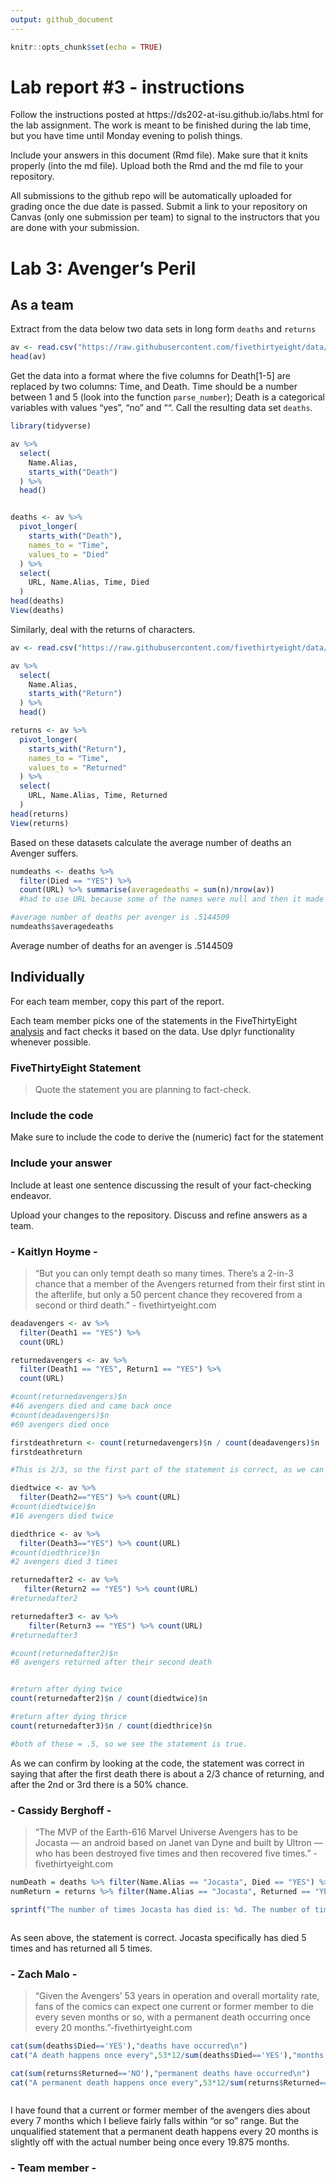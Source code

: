 ```yaml
---
output: github_document
---
```


<!-- README.md is generated from README.Rmd. Please edit the README.Rmd file -->


```r
knitr::opts_chunk$set(echo = TRUE)
```

# Lab report #3 - instructions

Follow the instructions posted at https://ds202-at-isu.github.io/labs.html for the lab assignment. The work is meant to be finished during the lab time, but you have time until Monday evening to polish things.

Include your answers in this document (Rmd file). Make sure that it knits properly (into the md file). Upload both the Rmd and the md file to your repository.  

All submissions to the github repo will be automatically uploaded for grading once the due date is passed.
Submit a link to your repository on Canvas (only one submission per team) to signal to the instructors that you are done with your submission.

# Lab 3: Avenger's Peril

## As a team

Extract from the data below two data sets in long form `deaths` and `returns`

```r
av <- read.csv("https://raw.githubusercontent.com/fivethirtyeight/data/master/avengers/avengers.csv", stringsAsFactors = FALSE)
head(av)
```

Get the data into a format where the five columns for Death[1-5] are replaced by two columns: Time, and Death. Time should be a number between 1 and 5 (look into the function `parse_number`); Death is a categorical variables with values "yes", "no" and "". Call the resulting data set `deaths`. 

```r

library(tidyverse)

av %>% 
  select(
    Name.Alias,
    starts_with("Death")
  ) %>% 
  head()


deaths <- av %>% 
  pivot_longer(
    starts_with("Death"),
    names_to = "Time",
    values_to = "Died"
  ) %>% 
  select(
    URL, Name.Alias, Time, Died
  )
head(deaths)
View(deaths)


```

Similarly, deal with the returns of characters.

```r

av <- read.csv("https://raw.githubusercontent.com/fivethirtyeight/data/master/avengers/avengers.csv", stringsAsFactors = FALSE)

av %>% 
  select(
    Name.Alias,
    starts_with("Return")
  ) %>% 
  head()

returns <- av %>% 
  pivot_longer(
    starts_with("Return"),
    names_to = "Time",
    values_to = "Returned"
  ) %>% 
  select(
    URL, Name.Alias, Time, Returned
  )
head(returns)
View(returns)


```

Based on these datasets calculate the average number of deaths an Avenger suffers. 

```r

numdeaths <- deaths %>%
  filter(Died == "YES") %>%
  count(URL) %>% summarise(averagedeaths = sum(n)/nrow(av))
  #had to use URL because some of the names were null and then it made one row with 7 deaths for all null names

#average number of deaths per avenger is .5144509
numdeaths$averagedeaths

```
  
Average number of deaths for an avenger is .5144509  


## Individually

For each team member, copy this part of the report. 

Each team member picks one of the statements in the FiveThirtyEight [analysis](https://fivethirtyeight.com/features/avengers-death-comics-age-of-ultron/) and fact checks it based on the data. Use dplyr functionality whenever possible.  

### FiveThirtyEight Statement

> Quote the statement you are planning to fact-check.

### Include the code

Make sure to include the code to derive the (numeric) fact for the statement

### Include your answer

Include at least one sentence discussing the result of your fact-checking endeavor.

Upload your changes to the repository. Discuss and refine answers as a team.

  
### - Kaitlyn Hoyme -  


> "But you can only tempt death so many times. There’s a 2-in-3 chance that a member of the Avengers returned from their first stint in the afterlife, but only a 50 percent chance they recovered from a second or third death. " - fivethirtyeight.com  


```r

deadavengers <- av %>%
  filter(Death1 == "YES") %>%
  count(URL) 

returnedavengers <- av %>%
  filter(Death1 == "YES", Return1 == "YES") %>%
  count(URL) 

#count(returnedavengers)$n
#46 avengers died and came back once
#count(deadavengers)$n
#69 avengers died once

firstdeathreturn <- count(returnedavengers)$n / count(deadavengers)$n
firstdeathreturn

#This is 2/3, so the first part of the statement is correct, as we can see after their first death, 2/3 of the avengers came back.

diedtwice <- av %>% 
  filter(Death2=="YES") %>% count(URL)
#count(diedtwice)$n
#16 avengers died twice

diedthrice <- av %>% 
  filter(Death3=="YES") %>% count(URL)
#count(diedthrice)$n
#2 avengers died 3 times

returnedafter2 <- av %>%
   filter(Return2 == "YES") %>% count(URL)
#returnedafter2

returnedafter3 <- av %>%
    filter(Return3 == "YES") %>% count(URL)
#returnedafter3

#count(returnedafter2)$n
#8 avengers returned after their second death


#return after dying twice
count(returnedafter2)$n / count(diedtwice)$n

#return after dying thrice
count(returnedafter3)$n / count(diedthrice)$n

#both of these = .5, so we see the statement is true.

```


As we can confirm by looking at the code, the statement was correct in saying that after the first death there is about a 2/3 chance of returning, and after the 2nd or 3rd there is a 50% chance.  

### - Cassidy Berghoff -  

> "The MVP of the Earth-616 Marvel Universe Avengers has to be Jocasta — an android based on Janet van Dyne and built by Ultron — who has been destroyed five times and then recovered five times." - fivethirtyeight.com

```r

numDeath = deaths %>% filter(Name.Alias == "Jocasta", Died == "YES") %>% nrow()
numReturn = returns %>% filter(Name.Alias == "Jocasta", Returned == "YES") %>% nrow()

sprintf("The number of times Jocasta has died is: %d. The number of times Jocasta has returned is: %d.", numDeath, numReturn)



```
As seen above, the statement is correct. Jocasta specifically has died 5 times and has returned all 5 times.


### - Zach Malo - 
>"Given the Avengers’ 53 years in operation and overall mortality rate, fans of the comics can expect one current or former member to die every seven months or so, with a permanent death occurring once every 20 months."-fivethirtyeight.com  

```r
cat(sum(deaths$Died=='YES'),"deaths have occurred\n")
cat("A death happens once every",53*12/sum(deaths$Died=='YES'),"months!\n")

cat(sum(returns$Returned=='NO'),"permanent deaths have occurred\n") 
cat("A permanent death happens once every",53*12/sum(returns$Returned=='NO'),"months!\n")



```

I have found that a current or former member of the avengers dies about every 7 months which I believe fairly falls within "or so" range. But the unqualified statement that a permanent death happens every 20 months is slightly off with the actual number being once every 19.875 months.


### - Team member -  
